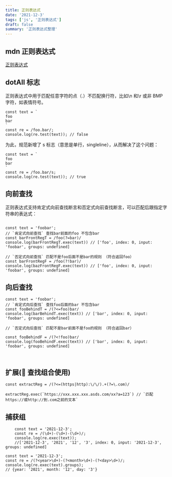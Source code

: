 ```yaml
---
title: 正则表达式
date: '2021-12-3'
tags: ['js', '正则表达式']
draft: false
summary: '正则表达式整理'
---
```


<TOCInline toc={props.toc} exclude="Overview" asDisclosure />

## mdn 正则表达式

[正则表达式](https://developer.mozilla.org/zh-CN/docs/Web/JavaScript/Guide/Regular_Expressions)

## dotAll 标志

正则表达式中用于匹配任意字符的点（.）不匹配换行符，比如\n 和\r 或非 BMP 字符，如表情符号。

```js:没有s标识符
const text = `
foo
bar
`
const re = /foo.bar/;
console.log(re.test(text)); // false
```

为此，规范新增了 s 标志（意思是单行，singleline），从而解决了这个问题：

```js:添加s标识符
const text = `
foo
bar
`
const re = /foo.bar/s;
console.log(re.test(text)); // true
```

## 向前查找

正则表达式支持肯定式向前查找断言和否定式向前查找断言，可以匹配后跟指定字符串的表达式：

```js:向前查找断言（查找某个规则前的）

const text = 'foobar';
// `肯定式向前查找` 查找bar前面的foo 不包含bar
const barFrontRegT = /foo(?=bar)/
console.log(barFrontRegT.exec(text)) // ['foo', index: 0, input: 'foobar', groups: undefined]

// `否定式向前查找` 匹配不是foo后面不是bar的规则 （符合返回foo）
const barFrontRegF = /foo(?!bar)/
console.log(bazFrontRegF.exec(text)) // ['foo', index: 0, input: 'foobar', groups: undefined]

```

## 向后查找

```js:向后查找断言（查找某个规则后的）
const text = 'foobar';
// `肯定式向后查找` 查找foo后面的bar 不包含bar
const fooBehindT = /(?<=foo)bar/
console.log(barBehindT.exec(text)) // ['bar', index: 0, input: 'foobar', groups: undefined]

// `否定式向后查找` 匹配不是bar前面不是foo的规则 （符合返回bar）

const fooBehindF = /(?<!foo)bar/
console.log(fooBehindF.exec(text)) // ['bar', index: 0, input: 'foobar', groups: undefined]



```

## 扩展( 查找组合使用)

```js:查找两个目标的字符串：
const extractReg = /(?<=(https|http):\/\/).+(?=\.com)/

extractReg.exec(`https://xxx.xxx.xxx.asds.com/xx?a=123`) // `匹配https://或http://到.com之前的文本`
```

## 捕获组

```js:常规捕获
    const text = '2021-12-3';
    const re = /(\d+)-(\d+)-(\d+)/;
    console.log(re.exec(text));
    //['2021-12-3', '2021', '12', '3', index: 0, input: '2021-12-3', groups: undefined]
```

```js:捕获命名
const text = '2021-12-3';
const re = /(?<year>\d+)-(?<month>\d+)-(?<day>\d+)/;
console.log(re.exec(text).groups);
// {year: '2021', month: '12', day: '3'}

```
